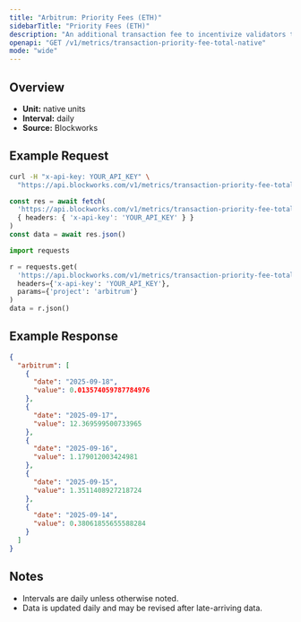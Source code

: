 ```yaml
---
title: "Arbitrum: Priority Fees (ETH)"
sidebarTitle: "Priority Fees (ETH)"
description: "An additional transaction fee to incentivize validators to prioritize and execute transactions."
openapi: "GET /v1/metrics/transaction-priority-fee-total-native"
mode: "wide"
---
```


## Overview

- **Unit:** native units
- **Interval:** daily
- **Source:** Blockworks

## Example Request

<CodeGroup>

```bash cURL
curl -H "x-api-key: YOUR_API_KEY" \
  "https://api.blockworks.com/v1/metrics/transaction-priority-fee-total-native?project=arbitrum"
```

```typescript TypeScript
const res = await fetch(
  'https://api.blockworks.com/v1/metrics/transaction-priority-fee-total-native?project=arbitrum',
  { headers: { 'x-api-key': 'YOUR_API_KEY' } }
)
const data = await res.json()
```

```python Python
import requests

r = requests.get(
  'https://api.blockworks.com/v1/metrics/transaction-priority-fee-total-native',
  headers={'x-api-key': 'YOUR_API_KEY'},
  params={'project': 'arbitrum'}
)
data = r.json()
```

</CodeGroup>

## Example Response

```json
{
  "arbitrum": [
    {
      "date": "2025-09-18",
      "value": 0.013574059787784976
    },
    {
      "date": "2025-09-17",
      "value": 12.369599500733965
    },
    {
      "date": "2025-09-16",
      "value": 1.179012003424981
    },
    {
      "date": "2025-09-15",
      "value": 1.3511408927218724
    },
    {
      "date": "2025-09-14",
      "value": 0.38061855655588284
    }
  ]
}
```

## Notes
- Intervals are daily unless otherwise noted.
- Data is updated daily and may be revised after late-arriving data.